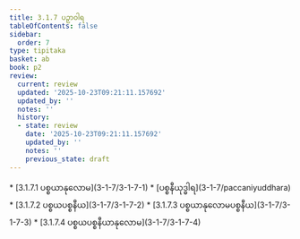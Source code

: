 ```yaml
---
title: 3.1.7 ပဉှာဝါရ
tableOfContents: false
sidebar:
  order: 7
type: tipitaka
basket: ab
book: p2
review:
  current: review
  updated: '2025-10-23T09:21:11.157692'
  updated_by: ''
  notes: ''
  history:
  - state: review
    date: '2025-10-23T09:21:11.157692'
    updated_by: ''
    notes: ''
    previous_state: draft
---
```



<ReviewStatus review={frontmatter.review} showDetails={true} />

<HypothesisAnnotation frontmatter={frontmatter} />

<DynamicBreadcrumb />



<TableOfContents book="p2" section="3.1.7">
* [3.1.7.1 ပစ္စယာနုလောမ](3-1-7/3-1-7-1)
* [ပစ္စနီယုဒ္ဓါရ](3-1-7/paccaniyuddhara)
* [3.1.7.2 ပစ္စယပစ္စနီယ](3-1-7/3-1-7-2)
* [3.1.7.3 ပစ္စယာနုလောမပစ္စနီယ](3-1-7/3-1-7-3)
* [3.1.7.4 ပစ္စယပစ္စနီယာနုလောမ](3-1-7/3-1-7-4)
</TableOfContents>